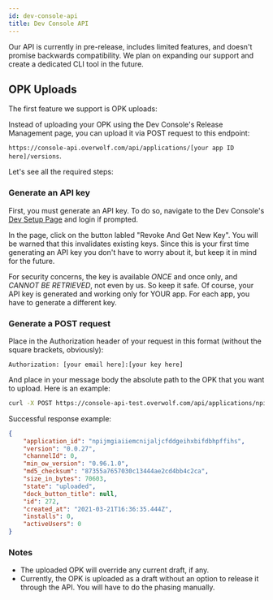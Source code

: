 ```yaml
---
id: dev-console-api
title: Dev Console API
---
```


Our API is currently in pre-release, includes limited features, and doesn't promise backwards compatibility.
We plan on expanding our support and create a dedicated CLI tool in the future.

## OPK Uploads 

The first feature we support is OPK uploads: 

Instead of uploading your OPK using the Dev Console's Release Management page, you can upload it via POST request to this endpoint:

`https://console-api.overwolf.com/api/applications/[your app ID here]/versions`.

Let's see all the required steps:

### Generate an API key

First, you must generate an API key. To do so, navigate to the Dev Console's [Dev Setup Page](https://console.overwolf.com/#/dev-setup) and login if prompted.

In the page, click on the button labled "Revoke And Get New Key". You will be warned that this invalidates existing keys. Since this is your first time generating an API key you don't have to worry about it, but keep it in mind for the future. 

For security concerns, the key is available *ONCE* and once only, and *CANNOT BE RETRIEVED*, not even by us. So keep it safe.
Of course, your API key is generated and working only for YOUR app. For each app, you have to generate a different key.

### Generate a POST request

Place in the Authorization header of your request in this format (without the square brackets, obviously):

```
Authorization: [your email here]:[your key here]
```

And place in your message body the absolute path to the OPK that you want to upload. Here is an example:

```bash
curl -X POST https://console-api-test.overwolf.com/api/applications/npijmgiaiiemcnijaljcfddgeihxbifdbhpffihs/versions -H 'Authorization: hello@world.gg:my_awesome_secret_key' -F file=@/C:/app.opk
```

Successful response example:

```json
{
    "application_id": "npijmgiaiiemcnijaljcfddgeihxbifdbhpffihs",
    "version": "0.0.27",
    "channelId": 0,
    "min_ow_version": "0.96.1.0",
    "md5_checksum": "87355a7657030c13444ae2cd4bb4c2ca",
    "size_in_bytes": 70603,
    "state": "uploaded",
    "dock_button_title": null,
    "id": 272,
    "created_at": "2021-03-21T16:36:35.444Z",
    "installs": 0,
    "activeUsers": 0
}
```

### Notes 

* The uploaded OPK will override any current draft, if any.
* Currently, the OPK is uploaded as a draft without an option to release it through the API. You will have to do the phasing manually.
